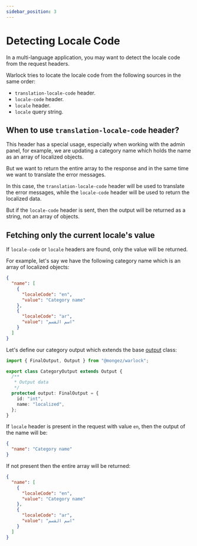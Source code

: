 ```yaml
---
sidebar_position: 3
---
```


# Detecting Locale Code

In a multi-language application, you may want to detect the locale code from the request headers.

Warlock tries to locate the locale code from the following sources in the same order:

- `translation-locale-code` header.
- `locale-code` header.
- `locale` header.
- `locale` query string.

## When to use `translation-locale-code` header?

This header has a special usage, especially when working with the admin panel, for example, we are updating a category name which holds the name as an array of localized objects.

But we want to return the entire array to the response and in the same time we want to translate the error messages.

In this case, the `translation-locale-code` header will be used to translate the error messages, while the `locale-code` header will be used to return the localized data.

But if the `locale-code` header is sent, then the output will be returned as a string, not an array of objects.

## Fetching only the current locale's value

If `locale-code` or `locale` headers are found, only the value will be returned.

For example, let's say we have the following category name which is an array of localized objects:

```json
{
  "name": [
    {
      "localeCode": "en",
      "value": "Category name"
    },
    {
      "localeCode": "ar",
      "value": "اسم القسم"
    }
  ]
}
```

Let's define our category output which extends the base [output](./../http/output) class:

```ts title="src/app/categories/output/category-output.ts"
import { FinalOutput, Output } from "@mongez/warlock";

export class CategoryOutput extends Output {
  /**
   * Output data
   */
  protected output: FinalOutput = {
    id: "int",
    name: "localized",
  };
}
```

If `locale` header is present in the request with value `en`, then the output of the name will be:

```json
{
  "name": "Category name"
}
```

If not present then the entire array will be returned:

```json
{
  "name": [
    {
      "localeCode": "en",
      "value": "Category name"
    },
    {
      "localeCode": "ar",
      "value": "اسم القسم"
    }
  ]
}
```
